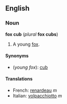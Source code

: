 ==English==
===Noun===
'''fox cub''' (''plural'' '''fox cubs''')

#A young [[fox]].

====Synonyms====
*(''young fox''): [[cub]]

====Translations====
*French: [[renardeau]] ''m''
*Italian: [[volpacchiotto]] ''m''